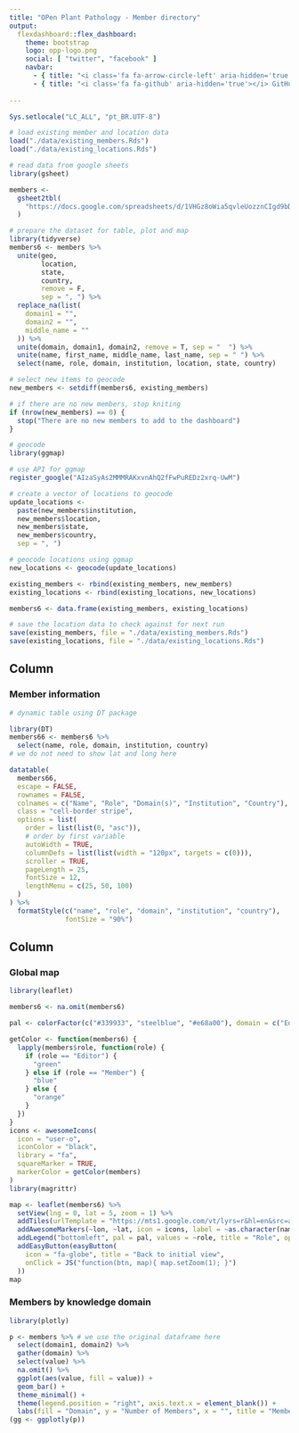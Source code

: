 ```yaml
---
title: "OPen Plant Pathology - Member directory"
output: 
  flexdashboard::flex_dashboard:
    theme: bootstrap
    logo: opp-logo.png
    social: [ "twitter", "facebook" ]
    navbar:
      - { title: "<i class='fa fa-arrow-circle-left' aria-hidden='true'></i> Back to Open Plant Pathology", href: "http://openplantpathology.netlify.com", align: left }
      - { title: "<i class='fa fa-github' aria-hidden='true'></i> GitHub", href: "https://github.com/openplantpathology/OpenPlantPathology/tree/master/public/directory", align: left }
    
---
```


<link rel="stylesheet" href="fontawesome.min.css">


```r
Sys.setlocale("LC_ALL", "pt_BR.UTF-8")
```


```r
# load existing member and location data
load("./data/existing_members.Rds")
load("./data/existing_locations.Rds")

# read data from google sheets
library(gsheet)

members <-
  gsheet2tbl(
    "https://docs.google.com/spreadsheets/d/1VHGz8oWia5qvleUozznCIgd9bD85XoXm1NWmE6t8nzo/edit?usp=sharing"
  )

# prepare the dataset for table, plot and map
library(tidyverse)
members6 <- members %>%
  unite(geo,
        location,
        state,
        country,
        remove = F,
        sep = ", ") %>%
  replace_na(list(
    domain1 = "",
    domain2 = "",
    middle_name = ""
  )) %>%
  unite(domain, domain1, domain2, remove = T, sep = "  ") %>%
  unite(name, first_name, middle_name, last_name, sep = " ") %>%
  select(name, role, domain, institution, location, state, country)

# select new items to geocode
new_members <- setdiff(members6, existing_members)

# if there are no new members, stop kniting
if (nrow(new_members) == 0) {
  stop("There are no new members to add to the dashboard")
}

# geocode
library(ggmap)

# use API for ggmap
register_google("AIzaSyAs2MMMRAKxvnAhQ2fFwPuREDz2xrq-UwM")

# create a vector of locations to geocode
update_locations <-
  paste(new_members$institution,
  new_members$location,
  new_members$state,
  new_members$country,
  sep = ", ")

# geocode locations using ggmap
new_locations <- geocode(update_locations)

existing_members <- rbind(existing_members, new_members)
existing_locations <- rbind(existing_locations, new_locations)

members6 <- data.frame(existing_members, existing_locations)

# save the location data to check against for next run
save(existing_members, file = "./data/existing_members.Rds")
save(existing_locations, file = "./data/existing_locations.Rds")
```


Column {data-width=700px}
----------------------------------

### <i class="fa fa-table" aria-hidden="true"></i> Member information

```r

# dynamic table using DT package

library(DT)
members66 <- members6 %>%
  select(name, role, domain, institution, country)
# we do not need to show lat and long here

datatable(
  members66,
  escape = FALSE,
  rownames = FALSE,
  colnames = c("Name", "Role", "Domain(s)", "Institution", "Country"),
  class = "cell-border stripe",
  options = list(
    order = list(list(0, "asc")),
    # order by first variable
    autoWidth = TRUE,
    columnDefs = list(list(width = "120px", targets = c(0))),
    scroller = TRUE,
    pageLength = 25,
    fontSize = 12,
    lengthMenu = c(25, 50, 100)
  )
) %>%
  formatStyle(c("name", "role", "domain", "institution", "country"),
              fontSize = "90%")
```



Column {}
----------------------------------

###  <i class="fa fa-map" aria-hidden="true"></i> Global map


```r
library(leaflet)

members6 <- na.omit(members6)

pal <- colorFactor(c("#339933", "steelblue", "#e68a00"), domain = c("Editor", "Reviewer", "Member"))

getColor <- function(members6) {
  lapply(members$role, function(role) {
    if (role == "Editor") {
      "green"
    } else if (role == "Member") {
      "blue"
    } else {
      "orange"
    }
  })
}
icons <- awesomeIcons(
  icon = "user-o",
  iconColor = "black",
  library = "fa",
  squareMarker = TRUE,
  markerColor = getColor(members)
)
library(magrittr)

map <- leaflet(members6) %>%
  setView(lng = 0, lat = 5, zoom = 1) %>%
  addTiles(urlTemplate = "https://mts1.google.com/vt/lyrs=r&hl=en&src=app&x={x}&y={y}&z={z}&s=G", attribution = "Google") %>%
  addAwesomeMarkers(~lon, ~lat, icon = icons, label = ~as.character(name), clusterOptions = markerClusterOptions()) %>%
  addLegend("bottomleft", pal = pal, values = ~role, title = "Role", opacity = 1) %>%
  addEasyButton(easyButton(
    icon = "fa-globe", title = "Back to initial view",
    onClick = JS("function(btn, map){ map.setZoom(1); }")
  ))
map
```


### <i class="fa fa-bar-chart" aria-hidden="true"></i> Members by knowledge domain


```r
library(plotly)

p <- members %>% # we use the original dataframe here
  select(domain1, domain2) %>%
  gather(domain) %>%
  select(value) %>%
  na.omit() %>%
  ggplot(aes(value, fill = value)) +
  geom_bar() +
  theme_minimal() +
  theme(legend.position = "right", axis.text.x = element_blank()) +
  labs(fill = "Domain", y = "Number of Members", x = "", title = "Members acting in up to two domains")
(gg <- ggplotly(p))
```

